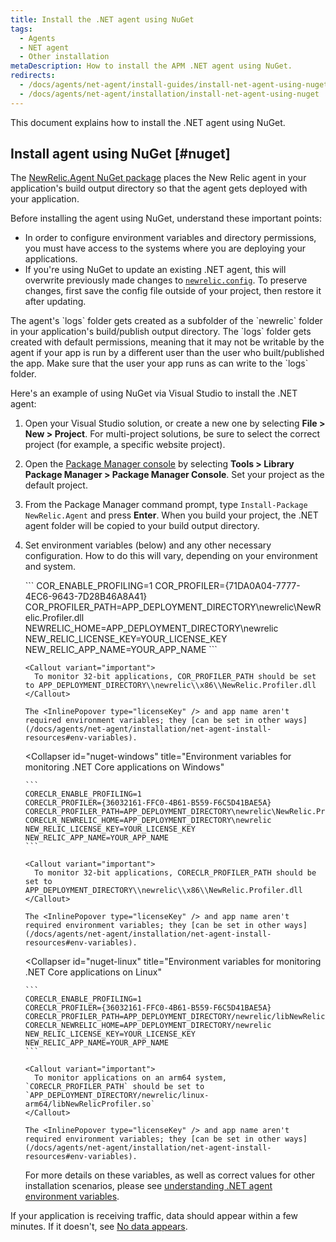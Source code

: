 ```yaml
---
title: Install the .NET agent using NuGet
tags:
  - Agents
  - NET agent
  - Other installation
metaDescription: How to install the APM .NET agent using NuGet.
redirects:
  - /docs/agents/net-agent/install-guides/install-net-agent-using-nuget
  - /docs/agents/net-agent/installation/install-net-agent-using-nuget
---
```


This document explains how to install the .NET agent using NuGet.

## Install agent using NuGet [#nuget]

The [NewRelic.Agent NuGet package](https://www.nuget.org/packages/NewRelic.Agent) places the New Relic agent in your application's build output directory so that the agent gets deployed with your application.

Before installing the agent using NuGet, understand these important points:

* In order to configure environment variables and directory permissions, you must have access to the systems where you are deploying your applications.
* If you're using NuGet to update an existing .NET agent, this will overwrite previously made changes to [`newrelic.config`](/docs/agents/net-agent/configuration/net-agent-configuration). To preserve changes, first save the config file outside of your project, then restore it after updating.

<Callout variant="important">
  The agent's `logs` folder gets created as a subfolder of the `newrelic` folder in your application's build/publish output directory.  The `logs` folder gets created with default permissions, meaning that it may not be writable by the agent if your app is run by a different user than the user who built/published the app.  Make sure that the user your app runs as can write to the `logs` folder.
</Callout>

Here's an example of using NuGet via Visual Studio to install the .NET agent:

1. Open your Visual Studio solution, or create a new one by selecting **File > New > Project**. For multi-project solutions, be sure to select the correct project (for example, a specific website project).
2. Open the [Package Manager console](https://docs.microsoft.com/en-us/nuget/tools/package-manager-console) by selecting **Tools > Library Package Manager > Package Manager Console**. Set your project as the default project.
3. From the Package Manager command prompt, type `Install-Package NewRelic.Agent` and press **Enter**. When you build your project, the .NET agent folder will be copied to your build output directory.
4. Set environment variables (below) and any other necessary configuration. How to do this will vary, depending on your environment and system.

   <CollapserGroup>
     <Collapser
       id="nuget-framework"
       title="Environment variables for monitoring .NET Framework applications"
     >
       ```
       COR_ENABLE_PROFILING=1
       COR_PROFILER={71DA0A04-7777-4EC6-9643-7D28B46A8A41}
       COR_PROFILER_PATH=APP_DEPLOYMENT_DIRECTORY\newrelic\NewRelic.Profiler.dll
       NEWRELIC_HOME=APP_DEPLOYMENT_DIRECTORY\newrelic
       NEW_RELIC_LICENSE_KEY=YOUR_LICENSE_KEY
       NEW_RELIC_APP_NAME=YOUR_APP_NAME
       ```

       <Callout variant="important">
         To monitor 32-bit applications, COR_PROFILER_PATH should be set to APP_DEPLOYMENT_DIRECTORY\\newrelic\\x86\\NewRelic.Profiler.dll
       </Callout>

       The <InlinePopover type="licenseKey" /> and app name aren't required environment variables; they [can be set in other ways](/docs/agents/net-agent/installation/net-agent-install-resources#env-variables).
     </Collapser>

     <Collapser
       id="nuget-windows"
       title="Environment variables for monitoring .NET Core applications on Windows"
     >
       ```
       CORECLR_ENABLE_PROFILING=1
       CORECLR_PROFILER={36032161-FFC0-4B61-B559-F6C5D41BAE5A}
       CORECLR_PROFILER_PATH=APP_DEPLOYMENT_DIRECTORY\newrelic\NewRelic.Profiler.dll
       CORECLR_NEWRELIC_HOME=APP_DEPLOYMENT_DIRECTORY\newrelic
       NEW_RELIC_LICENSE_KEY=YOUR_LICENSE_KEY
       NEW_RELIC_APP_NAME=YOUR_APP_NAME
       ```

       <Callout variant="important">
         To monitor 32-bit applications, CORECLR_PROFILER_PATH should be set to APP_DEPLOYMENT_DIRECTORY\\newrelic\\x86\\NewRelic.Profiler.dll
       </Callout>

       The <InlinePopover type="licenseKey" /> and app name aren't required environment variables; they [can be set in other ways](/docs/agents/net-agent/installation/net-agent-install-resources#env-variables).
     </Collapser>

     <Collapser
       id="nuget-linux"
       title="Environment variables for monitoring .NET Core applications on Linux"
     >
       ```
       CORECLR_ENABLE_PROFILING=1
       CORECLR_PROFILER={36032161-FFC0-4B61-B559-F6C5D41BAE5A}
       CORECLR_PROFILER_PATH=APP_DEPLOYMENT_DIRECTORY/newrelic/libNewRelicProfiler.so
       CORECLR_NEWRELIC_HOME=APP_DEPLOYMENT_DIRECTORY/newrelic
       NEW_RELIC_LICENSE_KEY=YOUR_LICENSE_KEY
       NEW_RELIC_APP_NAME=YOUR_APP_NAME
       ```

       <Callout variant="important">
         To monitor applications on an arm64 system, `CORECLR_PROFILER_PATH` should be set to `APP_DEPLOYMENT_DIRECTORY/newrelic/linux-arm64/libNewRelicProfiler.so`
       </Callout>

       The <InlinePopover type="licenseKey" /> and app name aren't required environment variables; they [can be set in other ways](/docs/agents/net-agent/installation/net-agent-install-resources#env-variables).
     </Collapser>
   </CollapserGroup>

   For more details on these variables, as well as correct values for other installation scenarios, please see [understanding .NET agent environment variables](/docs/apm/agents/net-agent/other-installation/understanding-net-agent-environment-variables/).

If your application is receiving traffic, data should appear within a few minutes. If it doesn't, see [No data appears](/docs/agents/net-agent/troubleshooting/no-data-appears-net).

<InstallFeedback />
